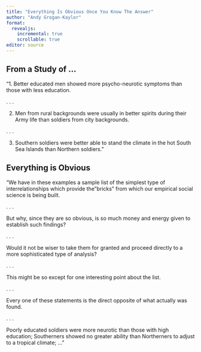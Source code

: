 ```yaml
---
title: "Everything Is Obvious Once You Know The Answer"
author: "Andy Grogan-Kaylor"
format:
  revealjs:
    incremental: true
    scrollable: true
editor: source
---
```


## From a Study of ...

"1. Better educated men showed more psycho-neurotic symptoms than those with less education.

. . . 

2. Men from rural backgrounds were usually in better spirits during their Army life than soldiers from city backgrounds.

. . . 

3. Southern soldiers were better able to stand the climate in the hot South Sea Islands than Northern soldiers."

## Everything is Obvious {.smaller}

"We have in these examples a sample list of the simplest type of interrelationships which provide the "bricks" from which our empirical social science is being built. 

. . .

But why, since they are so obvious, is so much money and energy given to establish such findings? 

. . .

Would it not be wiser to take them for granted and proceed directly to a more sophisticated type of analysis? 

. . .

This might be so except for one interesting point about the list. 

. . .

Every one of these statements is the direct opposite of what actually was found. 

. . . 

Poorly educated soldiers were more neurotic than those with high education; Southerners showed no greater ability than Northerners to adjust to a tropical climate; ..."


